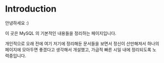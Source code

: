 # Introduction
안녕하세요 :) <br/>

이 곳은 MySQL 의 기본적인 내용들을 정리하는 페이지입니다.<br/>

개인적으로 오래 전에 여기 저기에 정리해둔 문서들을 보면서 정신이 산만해져서 하나의 페이지에 모아두면 좋겠다고 생각해서 개설했고, 가급적 빠른 시일 내에 정리되도록 노력중입니다.<br/>

